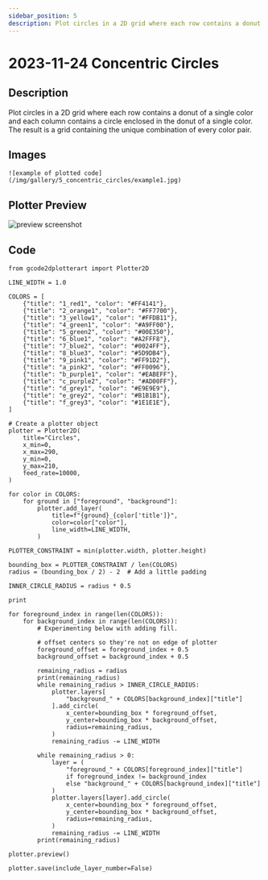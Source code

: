 ```yaml
---
sidebar_position: 5
description: Plot circles in a 2D grid where each row contains a donut of a single color and each column contains a circle enclosed in the donut of a single color. The result is a grid containing the unique combination of every color pair. 
---
```


# 2023-11-24 Concentric Circles

## Description

Plot circles in a 2D grid where each row contains a donut of a single color and each column contains a circle enclosed in the donut of a single color. The result is a grid containing the unique combination of every color pair. 

## Images

`![example of plotted code](/img/gallery/5_concentric_circles/example1.jpg)`


## Plotter Preview

![preview screenshot](/img/gallery/5_concentric_circles/preview.png)


## Code

```
from gcode2dplotterart import Plotter2D

LINE_WIDTH = 1.0

COLORS = [
    {"title": "1_red1", "color": "#FF4141"},
    {"title": "2_orange1", "color": "#FF7700"},
    {"title": "3_yellow1", "color": "#FFDB11"},
    {"title": "4_green1", "color": "#A9FF00"},
    {"title": "5_green2", "color": "#00E350"},
    {"title": "6_blue1", "color": "#A2FFF8"},
    {"title": "7_blue2", "color": "#0024FF"},
    {"title": "8_blue3", "color": "#5D9DB4"},
    {"title": "9_pink1", "color": "#FF91D2"},
    {"title": "a_pink2", "color": "#FF0096"},
    {"title": "b_purple1", "color": "#EABEFF"},
    {"title": "c_purple2", "color": "#AD00FF"},
    {"title": "d_grey1", "color": "#E9E9E9"},
    {"title": "e_grey2", "color": "#B1B1B1"},
    {"title": "f_grey3", "color": "#1E1E1E"},
]

# Create a plotter object
plotter = Plotter2D(
    title="Circles",
    x_min=0,
    x_max=290,
    y_min=0,
    y_max=210,
    feed_rate=10000,
)

for color in COLORS:
    for ground in ["foreground", "background"]:
        plotter.add_layer(
            title=f"{ground}_{color['title']}",
            color=color["color"],
            line_width=LINE_WIDTH,
        )

PLOTTER_CONSTRAINT = min(plotter.width, plotter.height)

bounding_box = PLOTTER_CONSTRAINT / len(COLORS)
radius = (bounding_box / 2) - 2  # Add a little padding

INNER_CIRCLE_RADIUS = radius * 0.5

print

for foreground_index in range(len(COLORS)):
    for background_index in range(len(COLORS)):
        # Experimenting below with adding fill.

        # offset centers so they're not on edge of plotter
        foreground_offset = foreground_index + 0.5
        background_offset = background_index + 0.5

        remaining_radius = radius
        print(remaining_radius)
        while remaining_radius > INNER_CIRCLE_RADIUS:
            plotter.layers[
                "background_" + COLORS[background_index]["title"]
            ].add_circle(
                x_center=bounding_box * foreground_offset,
                y_center=bounding_box * background_offset,
                radius=remaining_radius,
            )
            remaining_radius -= LINE_WIDTH

        while remaining_radius > 0:
            layer = (
                "foreground_" + COLORS[foreground_index]["title"]
                if foreground_index != background_index
                else "background_" + COLORS[background_index]["title"]
            )
            plotter.layers[layer].add_circle(
                x_center=bounding_box * foreground_offset,
                y_center=bounding_box * background_offset,
                radius=remaining_radius,
            )
            remaining_radius -= LINE_WIDTH
        print(remaining_radius)

plotter.preview()

plotter.save(include_layer_number=False)
```